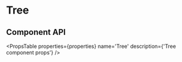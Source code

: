 # Tree


<TreeExample />

## Component API

<PropsTable
  properties={properties}
  name='Tree'
  description={'Tree component props'}
/>
